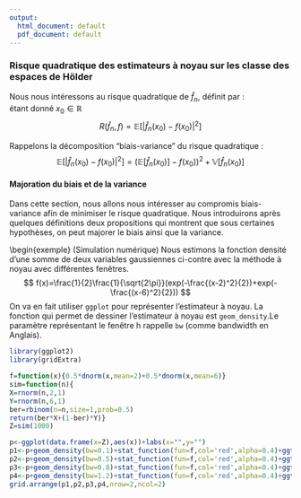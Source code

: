 ```yaml
---
output:
  html_document: default
  pdf_document: default
---
```


### Risque quadratique des estimateurs à noyau sur les classe des espaces de Hölder
   
  Nous nous intéressons au risque quadratique de $\hat{f}_n$, définit par :   
étant donné $x_0 \in \mathbb{R}$ 
$$
R(\hat {f}_n, f) = \mathbb{E}[|\hat {f}_n(x_0) - f(x_0)|^2]
$$

 Rappelons la décomposition "biais-variance" du risque quadratique :
$$
\mathbb{E}[|\hat {f}_n(x_0) - f(x_0)|^2] = (\mathbb{E}[\hat {f}_n(x_0)] - f(x_0))^2 + \mathbb{V}[\hat {f}_n(x_0)]
$$

  
#### Majoration du biais et de la variance

  Dans cette section, nous allons nous intéresser au compromis biais-variance afin de minimiser le risque quadratique.
Nous introduirons après quelques définitions deux propositions qui montrent que sous certaines hypothèses, on peut majorer le biais ainsi que la variance.\newline

\begin{dfn} Pour tout $\beta > 0$ et $L > 0$, on définit la classe de Hölder de régularité $\beta$ et de rayon $L$ par

$$
  \Sigma(\beta,L)={\{f:\mathbb{R} \longrightarrow \mathbb{R}\ \text{t.q.}\ f\ \text{est} \left\lfloor{\beta}\right\rfloor\ \text{fois dérivable et}   \\
  \forall\ (x,y) \in \mathbb{R}_2\ \ \mid f^{\left\lfloor{\beta}\right\rfloor}(y)-f^{\left\lfloor{\beta}\right\rfloor}(x)\mid \leq L{\mid x-y\mid}^{\beta - \left\lfloor{\beta}\right\rfloor}\}}
$$

On notera $\Sigma_d(\beta,L)$ l'intersection de $\Sigma(\beta,L)$ et l'ensemble des densités.

\end{dfn}
\begin{rem} 
- Si $\beta = 1$ on obtient l'ensemble des fonctions L-lipschitziennes.\newline
- Si $\beta > 1$ alors $f'\in \Sigma(\beta-1,L)$.
\end{rem}
\begin{prop} (admise) Soit $\beta > 0$ et $L > 0$, il existe une constante $M(\beta, L)$ telle que

$$
\underset{f \in \Sigma_d(\beta,L)}{sup}{\parallel f \parallel}_{\infty}= \underset{x \in \mathbb{R}}{sup}\ \underset{f \in \Sigma_d(\beta,L)}{sup}f(x) \leq M(\beta,L)
$$
\end{prop}

\begin{dfn} Soit $\ell \in \mathbb{N^*}$. On dit que le noyau $K$ est d'ordre $\ell$ si $u^jK(u)$ est intégrable et 
$\int u^jK(u)du =  0,\   \ j = {1,...,\ell}$

\end{dfn}
\begin{prop}: Si $f \in \Sigma(\beta,L)$ avec $\beta > 0$ et $L > 0$ et si $K$ est un noyau d'ordre $\ell = \left\lfloor{\beta}\right\rfloor$ tel que $\int |{u}^{\beta}|\,.|{K(u)}|~du < \infty$ alors pour tout $x_0 \in \mathbb{R}$, et pour tout $h>0$ le biais peut être borné comme suit:

$$
|\mathbb{E}[\hat{f}_n(x_0)] - f(x_0)|\leqslant \frac{h^{\beta}L}{\ell!}\int|u|^{\beta}|K(u)|du
$$
\end{prop}
  
\begin{demo} On a
$$
\begin{aligned}
\mathbb E\lgroup \hat f_n(x_0) \rgroup&=\mathbb E\lgroup\frac{1}{n}\sum_{i=1}^n \frac{1}{h}K(\frac{X_i-x_0}{h})\rgroup \\
&=\mathbb E\lgroup \frac{1}{h}K(\frac{X_1-x_0}{h})\rgroup \\
&=\frac{1}{h}\int K(\frac{u-x_0}{h})f(u)du  \\
&=\int K(v)f(x_0+hv)dv,\  (en\ posant\ v=\frac{u-x_0}{h}).
\end{aligned}
$$
De plus
$$
f(x_0)=f(x_0)\times 1 = f(x_0) \int K(v)dv.
$$
Comme $f \in \Sigma(\beta, L)$, f admet $\left\lfloor{\beta} \right \rfloor$ dérivées et par un développement de Taylor-Lagrange on a, pour tout $x \in \mathbb R$,

$$
f(x)= \sum_{i=1}^{\ell-1}\frac{(x-x_0)^k}{k!}f^{(k)}(x_0)+\frac{(x-x_0)^\ell}{\ell!}f^{(\ell)}(x_0+\zeta (x-x_0))
$$  

avec $\zeta \in ]0,1[$. Autrement dit on a, avec $x= x_0+hv$,
$$
f(x_0+hv)-f(x_0)=\sum_{i=1}^{\ell-1}\frac{(hv)^k}{k!}f^{(k)}(x_0)+f^{(\ell)}(x_0+hv\zeta)\frac{(hv)}{\ell !}
$$  
pour un certain $\zeta \in ]0,1[$. Donc

$$
\begin{aligned}
\int K(v)\lgroup f(x_0+hv)-f(x_0)\rgroup dv &= \int K(v)\lgroup\sum_{i=1}^{\ell - 1}f^{(k)}(x_0)+f^{(\ell)}(x_0+hv\zeta)\frac{(hv)^{\ell}}{\ell !}\rgroup dv \\
&=\frac{h^{\ell}}{\ell !}\int K(v)v^{\ell}f^{(\ell)}(x_0+hv\zeta)dv
\end{aligned}
$$

Comme $K$ est d'ordre $\ell$, on a aussi $\int K(v)v^{\ell}f'^(\ell)(x_0)dv=0$. Donc on a
$$
\int K(v)\lgroup f(x_0+hv)-f(x_0)\rgroup dv = \frac{h^{\ell}}{\ell !}\int K(v)v^{(\ell)}\lgroup f^{(\ell)}(x_0 + hv\zeta)-f^{(\ell)}(x_0)\rgroup dv
$$
Or, $f \in \Sigma(\beta, L)$, on a donc $\mid f^{(\ell)}(x_0+hv\zeta)-f^{(\ell)}(x_0)\mid \leq L|hv|^{\beta-\ell}$. Et finalement
$$
\mid \int K(v)\lgroup f(x_0+hv\zeta)-f(x_0)\rgroup dv \mid \leq \frac{\mid h\mid^{\beta}}{\ell !}\int \mid K(v) \mid |v|^{\ell}l|hv|^{\beta-\ell}dv
$$

ce qui signifie que
$$
|\mathbb E \lgroup\hat f_n(x_0)-f(x_0)| \leq \frac{L|h|^{\beta}}{\ell !}\int |K(v)||v|^{\beta}dv
$$
\end{demo}
\begin{corollary}   Le biais au carré tend vers zéro à la vitesse $h^{2\beta}$. En particulier le biais tend vers zéro quand $h$ tend vers zéro. Plus la fonction $f$ est régulière, plus le biais tend vite vers zéro quand $h$ tend vers zéro (à condition bien sûr que l'ordre du noyau soit suffisamment grand). Nous en déduisons la convergence de l'espérance de l'estimateur à noyau $\hat {f}_n$ vers la fonction $f$. Et donc, l'estimateur à noyau est asymptotiquement sans biais, $\hat {f}_n$ est donc consistant.\newline
 \end{corollary}
\begin{prop}: Si $f$ est bornée et si $K$ est de carré intégrable alors 

$$
\mathbb{V}(\hat {f}_n(x_0)) \leqslant \frac{\begin{Vmatrix}f\end{Vmatrix}_{\infty}\begin{Vmatrix}K\end{Vmatrix}^2_2}{nh}
$$

En particulier, si $f \in \Sigma(\beta,L)$ alors

$$
\mathbb{V}(\hat {f}_n(x_0)) \leqslant \frac{M(\beta, L)\begin{Vmatrix}K\end{Vmatrix}^2_2}{nh}
$$

\end{prop}
\begin{demo}:
$$
\begin{aligned}
\mathbb{V}(\hat {f}_n(x_0)) &= \mathbb{V}(\frac{1}{nh}\sum_{i=1}^nK(\frac{X_i-x_0}{h})) 
=\sum_{i=1}^n\mathbb{V}(\frac{1}{nh}K(\frac{X_i-x_0}{h})) \\
&=\sum_{i=1}^n\frac{1}{n^2h^2}\mathbb{V}(K(\frac{X_i-x_0}{h})) 
=\frac{1}{nh^2}\mathbb{V}(K(\frac{X_1-x_0}{h}) \\
&\leqslant \frac{1}{nh^2}\mathbb{E}(K^2(\frac{X_1-x_0}{h})) 
=\frac{1}{nh^2}\int K^2(\frac{u-x_0}{h})f(u)du \\
&\leqslant\frac{1}{nh}\int K^2(v)f(x_0 +vh)dv
\end{aligned}
$$ 

Et enfin,on utilise la proposition ? : il existe une constante positive $M(\beta,L)$ tel que $\begin{Vmatrix}f\end{Vmatrix}_{\infty} \leqslant M(\beta, L)$. Ceci implique que :
$$
 \mathbb{V}(\hat {f}_n(x_0))\leqslant\frac{1}{nh}M(\beta, L)\int K^2(v)dv 
$$ 
 \end{demo}
 
\begin{corollary} Pour que la variance tende vers zéro, il faut que $nh$ tende vers l'infini. En particulier, à $n$ fixé, la variance est une fonction décroissante de $h$. Il y a donc une valeur optimale de $h$ qui doit réaliser l'équilibre entre le biais au carré et la variance. On peut à présent donner un contrôle du risque quadratique par le théorème suivant.
\end{corollary}

\begin{thm} Soit $\beta>0$ et $L>0$ et $K$ un noyau de carré intégrable et d'ordre $\left\lfloor{\beta}\right\rfloor$ tel que $\int |u^{\beta}|\,.|K(u)|du<\infty$. Alors, en choisissant une fenêtre de la forme $h=cn^{-\frac{1}{2\beta+1}}$ avec une constante $c>0$, on obtient pour tout $x_0 \in \mathbb{R}$,

$$ 
R(\hat {f}_n(x_0)),\Sigma_d(\beta, L)):= \underset{f\in\Sigma_d(\beta,L)}{sup}\mathbb{E}[|\hat {f}_n(x_0)-f(x_0)|^2]\leqslant Cn^{-\frac{2\beta}{2\beta+1}}
$$ 
 où $C$ est une constante dépendant de $L,~\beta,~ c$ et $K$.
 \end{thm}
\begin{demo}: 
  On a :
$$
 R(\hat {f}_n(x_0),f(x_0))= \text{Biais au carré + Variance}
$$ 

Si nous nous référons aux deux propositions précédentes, nous pouvons écrire :
$$
 R(\hat {f}_n(x_0),f(x_0))\leqslant(\frac{h^{\beta}L}{l!}\int |u|^{\beta}|K(u)|du)^2 + \frac{M(\beta,L)\begin{Vmatrix}K\end{Vmatrix}_2^2}{nh}
$$

On cherche ensuite la fenêtre $h$ qui minimise cette quantité.Comme on cherche la vitesse de convergence en $h$, on utilisera la notation $c_1=(\frac{L}{l!}\int |u|^{\beta}|K(u)|du)^2$ et $c_2=M(\beta,L)\begin{Vmatrix}K\end{Vmatrix}_2^2$ qui ne dépendent pas de $h$. On doit alors minimiser en $h$ la quantité :
$$
  c_1h^{2\beta}+\frac{c_2}{nh}
$$

On a une somme d'une quantité croissante et une quantité décroissante en $h$. On cherche la fenêtre $h$ qui nous donne l'ordre minimal du risque. Quand $h$ est trop grand, le biais est trop grand, et quand $h$ est trop petit, c'est la variance qui est trop grande (voir exemple ci-dessous). On cherche donc la fenêtre $h$ qui réalise un équilibre entre le biais au carré et la variance:

$$ 
  h^{2\beta}\approx\frac{1}{nh}
$$
où le signe $\approx$ signifie ici "de l'ordre de". Cela donne :

$$
  h\approx n^{-\frac{1}{2\beta +1}}
$$

Autrement dit, pour une fenêtre $h$ de l'ordre de $n^{-\frac{1}{2\beta+1}}$, le biais au carré et la variance sont de même ordre.Plus exactement, on choisit la fenêtre $h_*=cn^{-\frac{1}{2\beta+1}}$, avec $c$ une constante strictement positive, on a :
$$
  \text{Biais au carré} \approx h_{*}^{2\beta}\approx \text{Variance} \approx \frac{1}{nh_{*}}
$$

De plus, on a alors :
$$
  h_* \approx n^{-\frac{2\beta}{2\beta + 1}}
$$

Autrement dit, il existe une certaine constante $C$ telle que, pour cette fenêtre $h_*$, on a :
$$
  R(\hat {f}_n(x_0),\sum_d(\beta,L))\leqslant Cn^{\frac{-2\beta}{2\beta + 1}}
$$

  Cette fenêtre est donc optimale à une constante près (si on change $c$, on change $C$ ça ne change pas le taux qui est $n^{\frac{-2\beta}{2\beta+1}}$).\newline
\end{demo}
\begin{cmtr}: L'estimateur dépend de $\beta$ à travers la fenêtre $h$. Or, sans   connaissance a priori sur les propriétés de la fonction $f$, on ne peut donc pas utiliser cet estimateur. On essaie alors de trouver un choix de fenêtre ne dépendant que des données et qui soit aussi performant (ou presque) que l'estimateur utilisant cette fenêtre optimale. A ce sujet, on introduira plus loin un choix de fenêtre ne dépendant que des données et qui est basé sur ce qu'on appelle la validation croisée (ou "cross validation" en Anglais).  \newline
\end{cmtr}


\begin{exemple} (Simulation numérique)
Nous estimons la fonction densité d'une somme de deux variables gaussiennes ci-contre avec la méthode à noyau avec différentes fenêtres.
$$
f(x)=\frac{1}{2}\frac{1}{\sqrt{2\pi}}(exp(-\frac{(x-2)^2}{2})+exp(-\frac{(x-6)^2}{2}))
$$
On va en fait utiliser $\texttt{ggplot}$ pour représenter l'estimateur à noyau. La fonction qui permet de dessiner l'estimateur à noyau est $\texttt{geom_density}$.Le paramètre représentant le fenêtre h rappelle $\texttt{bw}$ (comme bandwidth en Anglais).
```r
library(ggplot2)
library(gridExtra)

f=function(x){0.5*dnorm(x,mean=2)+0.5*dnorm(x,mean=6)}
sim=function(n){
X=rnorm(n,2,1)
Y=rnorm(n,6,1)
ber=rbinom(n=n,size=1,prob=0.5)
return(ber*X+(1-ber)*Y)}
Z=sim(1000)
```


```r
p<-ggplot(data.frame(x=Z),aes(x))+labs(x="",y="")
p1<-p+geom_density(bw=0.1)+stat_function(fun=f,col='red',alpha=0.4)+ggtitle("h=0.1")
p2<-p+geom_density(bw=0.5)+stat_function(fun=f,col='red',alpha=0.4)+ggtitle("h=0.5")
p3<-p+geom_density(bw=0.8)+stat_function(fun=f,col='red',alpha=0.4)+ggtitle("h=0.8")
p4<-p+geom_density(bw=1.2)+stat_function(fun=f,col='red',alpha=0.4)+ggtitle("h=1.3")
grid.arrange(p1,p2,p3,p4,nrow=2,ncol=2)
```